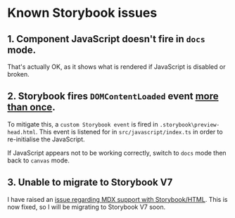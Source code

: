 <Meta title="Web UI Storybook/Known Storybook issues" />

# Known Storybook issues

## 1. Component JavaScript doesn't fire in `docs` mode.
That's actually OK, as it shows what is rendered if JavaScript is disabled or broken.

## 2. Storybook fires `DOMContentLoaded` event [more than once](https://github.com/storybookjs/storybook/issues/15753).
To mitigate this, a `custom Storybook event` is fired in `.storybook\preview-head.html`. This event is listened for in `src/javascript/index.ts` in order to re-initialise the JavaScript.

If JavaScript appears not to be working correctly, switch to `docs` mode then back to `canvas` mode.

## 3. Unable to migrate to Storybook V7
I have raised an [issue regarding MDX support with Storybook/HTML](https://github.com/storybookjs/storybook/issues/22249). This is now fixed, so I will be migrating to Storybook V7 soon.
